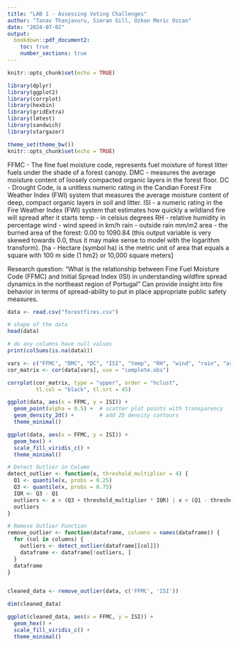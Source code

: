 ```yaml
---
title: "LAB 1 - Assessing Voting Challenges"
author: "Tanav Thanjavuru, Simran Gill, Ozkan Meric Ozcan"
date: "2024-07-02"
output:
  bookdown::pdf_document2:
    toc: true
    number_sections: true
---
```



\newpage
\setcounter{page}{1}

```r
knitr::opts_chunk$set(echo = TRUE)
```

```r
library(dplyr)
library(ggplot2)
library(corrplot)
library(hexbin)
library(gridExtra)
library(lmtest)
library(sandwich)
library(stargazer)

theme_set(theme_bw())
knitr::opts_chunk$set(echo = TRUE)
```

FFMC - The fine fuel moisture code, represents fuel moisture of forest litter fuels under the shade of a forest canopy. 
DMC - measures the average moisture content of loosely compacted organic layers in the forest floor.
DC - Drought Code, is a unitless numeric rating in the Candian Forest Fire Weather Index (FWI) system that measures the average moisture content of deep, compact organic layers in soil and litter. 
ISI - a numeric rating in the Fire Weather Index (FWI) system that estimates how quickly a wildland fire will spread after it starts
temp - in celsius degrees
RH - relative humidity in percentage
wind - wind speed in km/h
rain - outside rain mm/m2
area - the burned area of the forest: 0.00 to 1090.84 (this output variable is very skewed towards 0.0, thus it may make sense to model with the logarithm transform). [ha - Hectare (symbol ha) is the metric unit of area that equals a square with 100 m side (1 hm2) or 10,000 square meters]


Research question: "What is the relationship between Fine Fuel Moisture Code (FFMC) and Initial Spread Index (ISI) in understanding wildfire spread dynamics in the northeast region of Portugal" Can provide insight into fire behavior in terms of spread-ability to put in place appropriate public safety measures. 
```r

data <- read.csv("forestfires.csv")

# shape of the data 
head(data)
```

```r
# do any columns have null values 
print(colSums(is.na(data)))
```
```r
vars <- c("FFMC", "DMC", "DC", "ISI", "temp", "RH", "wind", "rain", "area")
cor_matrix <- cor(data[vars], use = "complete.obs")

corrplot(cor_matrix, type = "upper", order = "hclust",
         tl.col = "black", tl.srt = 45)

```
```r
ggplot(data, aes(x = FFMC, y = ISI)) +
  geom_point(alpha = 0.5) +  # scatter plot points with transparency
  geom_density_2d() +        # add 2D density contours
  theme_minimal()  
```
```r
ggplot(data, aes(x = FFMC, y = ISI)) +
  geom_hex() +               
  scale_fill_viridis_c() +   
  theme_minimal()     
```
```r
# Detect Outlier in Column 
detect_outlier <- function(x, threshold_multiplier = 4) {
  Q1 <- quantile(x, probs = 0.25)
  Q3 <- quantile(x, probs = 0.75)
  IQR <- Q3 - Q1
  outliers <- x > (Q3 + threshold_multiplier * IQR) | x < (Q1 - threshold_multiplier * IQR)
  outliers
}

# Remove Outlier Function 
remove_outlier <- function(dataframe, columns = names(dataframe)) {
  for (col in columns) {
    outliers <- detect_outlier(dataframe[[col]])
    dataframe <- dataframe[!outliers, ]
  }
  dataframe
}


cleaned_data <- remove_outlier(data, c('FFMC', 'ISI')) 

dim(cleaned_data)
```
```r
ggplot(cleaned_data, aes(x = FFMC, y = ISI)) +
  geom_hex() +               
  scale_fill_viridis_c() +   
  theme_minimal() 
```


